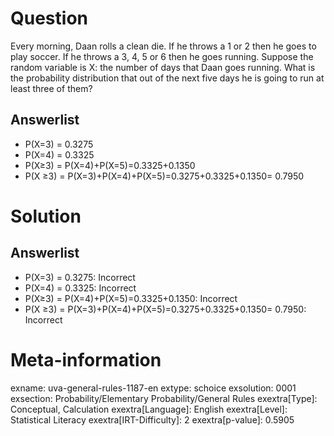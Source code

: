 Question
========

Every morning, Daan rolls a clean die. If he throws a 1 or 2 then he goes to play soccer. If he throws a 3, 4, 5 or 6 then he goes running. Suppose the random variable is X: the number of days that Daan goes running. What is the probability distribution that out of the next five days he is going to run at least three of them?

Answerlist
----------

* P(X=3) = 0.3275
* P(X=4) = 0.3325
* P(X≥3) = P(X=4)+P(X=5)=0.3325+0.1350
* P(X ≥3) = P(X=3)+P(X=4)+P(X=5)=0.3275+0.3325+0.1350= 0.7950

Solution
========

Answerlist
----------

* P(X=3) = 0.3275: Incorrect
* P(X=4) = 0.3325: Incorrect
* P(X≥3) = P(X=4)+P(X=5)=0.3325+0.1350: Incorrect
* P(X ≥3) = P(X=3)+P(X=4)+P(X=5)=0.3275+0.3325+0.1350= 0.7950: Incorrect

Meta-information
================
exname: uva-general-rules-1187-en
extype: schoice
exsolution: 0001
exsection: Probability/Elementary Probability/General Rules
exextra[Type]: Conceptual, Calculation
exextra[Language]: English
exextra[Level]: Statistical Literacy
exextra[IRT-Difficulty]: 2
exextra[p-value]: 0.5905
